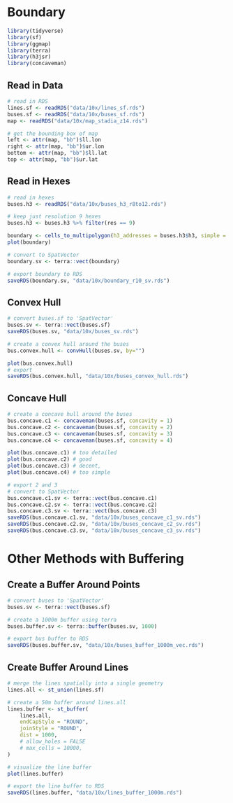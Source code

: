 # Boundary
```r
library(tidyverse)
library(sf)
library(ggmap)
library(terra)
library(h3jsr)
library(concaveman)
```

## Read in Data
```r
# read in RDS
lines.sf <- readRDS("data/10x/lines_sf.rds")
buses.sf <- readRDS("data/10x/buses_sf.rds")
map <- readRDS("data/10x/map_stadia_z14.rds")

# get the bounding box of map
left <- attr(map, "bb")$ll.lon
right <- attr(map, "bb")$ur.lon
bottom <- attr(map, "bb")$ll.lat
top <- attr(map, "bb")$ur.lat
```

## Read in Hexes
```r
# read in hexes
buses.h3 <- readRDS("data/10x/buses_h3_r8to12.rds")

# keep just resolution 9 hexes
buses.h3 <- buses.h3 %>% filter(res == 9) 

boundary <- cells_to_multipolygon(h3_addresses = buses.h3$h3, simple = TRUE)
plot(boundary)

# convert to SpatVector
boundary.sv <- terra::vect(boundary)

# export boundary to RDS
saveRDS(boundary.sv, "data/10x/boundary_r10_sv.rds")
```

## Convex Hull
```r
# convert buses.sf to 'SpatVector'
buses.sv <- terra::vect(buses.sf)
saveRDS(buses.sv, "data/10x/buses_sv.rds")

# create a convex hull around the buses
bus.convex.hull <- convHull(buses.sv, by="")

plot(bus.convex.hull)
# export
saveRDS(bus.convex.hull, "data/10x/buses_convex_hull.rds")
```

## Concave Hull
```r
# create a concave hull around the buses
bus.concave.c1 <- concaveman(buses.sf, concavity = 1)
bus.concave.c2 <- concaveman(buses.sf, concavity = 2)
bus.concave.c3 <- concaveman(buses.sf, concavity = 3)
bus.concave.c4 <- concaveman(buses.sf, concavity = 4)

plot(bus.concave.c1) # too detailed
plot(bus.concave.c2) # good
plot(bus.concave.c3) # decent, 
plot(bus.concave.c4) # too simple

# export 2 and 3
# convert to SpatVector
bus.concave.c1.sv <- terra::vect(bus.concave.c1)
bus.concave.c2.sv <- terra::vect(bus.concave.c2)
bus.concave.c3.sv <- terra::vect(bus.concave.c3)
saveRDS(bus.concave.c1.sv, "data/10x/buses_concave_c1_sv.rds")
saveRDS(bus.concave.c2.sv, "data/10x/buses_concave_c2_sv.rds")
saveRDS(bus.concave.c3.sv, "data/10x/buses_concave_c3_sv.rds")
```


# Other Methods with Buffering

## Create a Buffer Around Points
```r
# convert buses to 'SpatVector'
buses.sv <- terra::vect(buses.sf)

# create a 1000m buffer using terra 
buses.buffer.sv <- terra::buffer(buses.sv, 1000)

# export bus buffer to RDS
saveRDS(buses.buffer.sv, "data/10x/buses_buffer_1000m_vec.rds")
```


## Create Buffer Around Lines
```r
# merge the lines spatially into a single geometry
lines.all <- st_union(lines.sf)

# create a 50m buffer around lines.all
lines.buffer <- st_buffer(
    lines.all, 
    endCapStyle = "ROUND", 
    joinStyle = "ROUND",
    dist = 1000,
    # allow_holes = FALSE
    # max_cells = 10000,
)

# visualize the line buffer
plot(lines.buffer)

# export the line buffer to RDS
saveRDS(lines.buffer, "data/10x/lines_buffer_1000m.rds")
```
